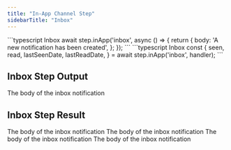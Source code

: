 ```yaml
---
title: "In-App Channel Step"
sidebarTitle: "Inbox"
---
```


<RequestExample>
    ```typescript Inbox
    await step.inApp('inbox', async () => {
        return {
            body: 'A new notification has been created',
        };
    });
    ```
</RequestExample>

<ResponseExample>
    ```typescript Inbox
    const {
        seen,
        read,
        lastSeenDate,
        lastReadDate,
    } = await step.inApp('inbox', handler);
    ```
</ResponseExample>

## Inbox Step Output

<ParamField path="body" type="string" required>
  The body of the inbox notification
</ParamField>

## Inbox Step Result

<ParamField path="seen" type="boolean" required>
  The body of the inbox notification
</ParamField>
<ParamField path="read" type="boolean" required>
  The body of the inbox notification
</ParamField>
<ParamField path="lastSeenDate" type="date" required>
  The body of the inbox notification
</ParamField>
<ParamField path="lastReadDate" type="date" required>
  The body of the inbox notification
</ParamField>
